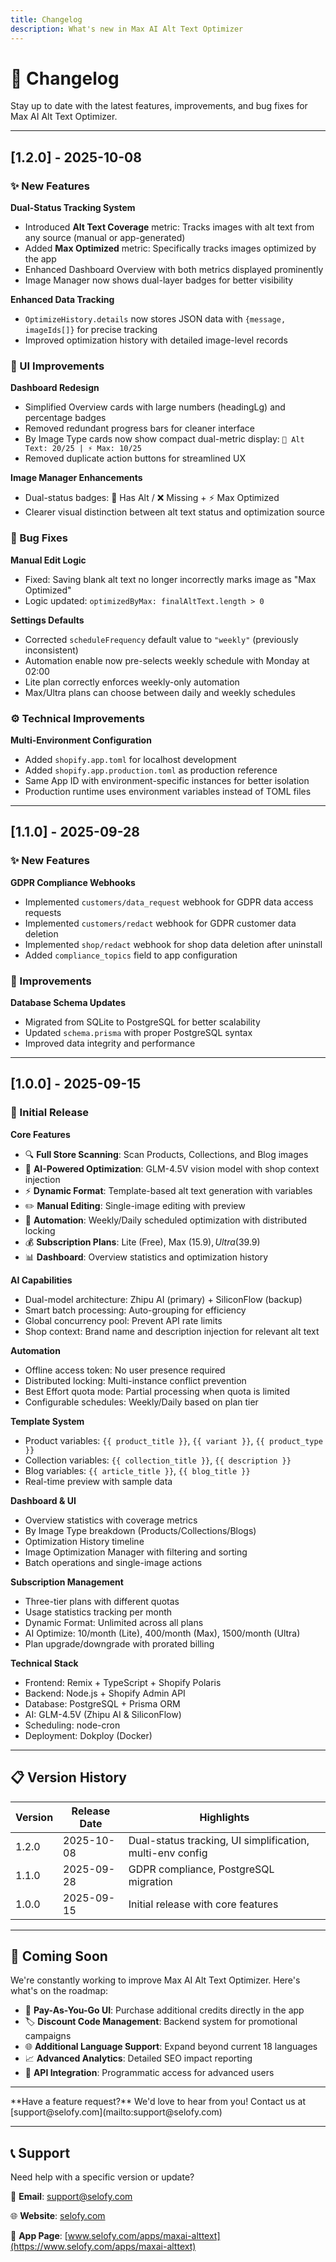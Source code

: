 ```yaml
---
title: Changelog
description: What's new in Max AI Alt Text Optimizer
---
```



# 📝 Changelog

Stay up to date with the latest features, improvements, and bug fixes for Max AI Alt Text Optimizer.

---

## [1.2.0] - 2025-10-08

### ✨ New Features

**Dual-Status Tracking System**
- Introduced **Alt Text Coverage** metric: Tracks images with alt text from any source (manual or app-generated)
- Added **Max Optimized** metric: Specifically tracks images optimized by the app
- Enhanced Dashboard Overview with both metrics displayed prominently
- Image Manager now shows dual-layer badges for better visibility

**Enhanced Data Tracking**
- `OptimizeHistory.details` now stores JSON data with `{message, imageIds[]}` for precise tracking
- Improved optimization history with detailed image-level records

### 🎨 UI Improvements

**Dashboard Redesign**
- Simplified Overview cards with large numbers (headingLg) and percentage badges
- Removed redundant progress bars for cleaner interface
- By Image Type cards now show compact dual-metric display: `📝 Alt Text: 20/25 | ⚡ Max: 10/25`
- Removed duplicate action buttons for streamlined UX

**Image Manager Enhancements**
- Dual-status badges: 📝 Has Alt / ❌ Missing + ⚡ Max Optimized
- Clearer visual distinction between alt text status and optimization source

### 🐛 Bug Fixes

**Manual Edit Logic**
- Fixed: Saving blank alt text no longer incorrectly marks image as "Max Optimized"
- Logic updated: `optimizedByMax: finalAltText.length > 0`

**Settings Defaults**
- Corrected `scheduleFrequency` default value to `"weekly"` (previously inconsistent)
- Automation enable now pre-selects weekly schedule with Monday at 02:00
- Lite plan correctly enforces weekly-only automation
- Max/Ultra plans can choose between daily and weekly schedules

### ⚙️ Technical Improvements

**Multi-Environment Configuration**
- Added `shopify.app.toml` for localhost development
- Added `shopify.app.production.toml` as production reference
- Same App ID with environment-specific instances for better isolation
- Production runtime uses environment variables instead of TOML files

---

## [1.1.0] - 2025-09-28

### ✨ New Features

**GDPR Compliance Webhooks**
- Implemented `customers/data_request` webhook for GDPR data access requests
- Implemented `customers/redact` webhook for GDPR customer data deletion
- Implemented `shop/redact` webhook for shop data deletion after uninstall
- Added `compliance_topics` field to app configuration

### 🔧 Improvements

**Database Schema Updates**
- Migrated from SQLite to PostgreSQL for better scalability
- Updated `schema.prisma` with proper PostgreSQL syntax
- Improved data integrity and performance

---

## [1.0.0] - 2025-09-15

### 🎉 Initial Release

**Core Features**
- 🔍 **Full Store Scanning**: Scan Products, Collections, and Blog images
- 🤖 **AI-Powered Optimization**: GLM-4.5V vision model with shop context injection
- ⚡ **Dynamic Format**: Template-based alt text generation with variables
- ✏️ **Manual Editing**: Single-image editing with preview
- 🔄 **Automation**: Weekly/Daily scheduled optimization with distributed locking
- 💰 **Subscription Plans**: Lite (Free), Max ($15.9), Ultra ($39.9)
- 📊 **Dashboard**: Overview statistics and optimization history

**AI Capabilities**
- Dual-model architecture: Zhipu AI (primary) + SiliconFlow (backup)
- Smart batch processing: Auto-grouping for efficiency
- Global concurrency pool: Prevent API rate limits
- Shop context: Brand name and description injection for relevant alt text

**Automation**
- Offline access token: No user presence required
- Distributed locking: Multi-instance conflict prevention
- Best Effort quota mode: Partial processing when quota is limited
- Configurable schedules: Weekly/Daily based on plan tier

**Template System**
- Product variables: `{{ product_title }}`, `{{ variant }}`, `{{ product_type }}`
- Collection variables: `{{ collection_title }}`, `{{ description }}`
- Blog variables: `{{ article_title }}`, `{{ blog_title }}`
- Real-time preview with sample data

**Dashboard & UI**
- Overview statistics with coverage metrics
- By Image Type breakdown (Products/Collections/Blogs)
- Optimization History timeline
- Image Optimization Manager with filtering and sorting
- Batch operations and single-image actions

**Subscription Management**
- Three-tier plans with different quotas
- Usage statistics tracking per month
- Dynamic Format: Unlimited across all plans
- AI Optimize: 10/month (Lite), 400/month (Max), 1500/month (Ultra)
- Plan upgrade/downgrade with prorated billing

**Technical Stack**
- Frontend: Remix + TypeScript + Shopify Polaris
- Backend: Node.js + Shopify Admin API
- Database: PostgreSQL + Prisma ORM
- AI: GLM-4.5V (Zhipu AI & SiliconFlow)
- Scheduling: node-cron
- Deployment: Dokploy (Docker)

---

## 📋 Version History

| Version | Release Date | Highlights |
|---------|--------------|------------|
| 1.2.0   | 2025-10-08  | Dual-status tracking, UI simplification, multi-env config |
| 1.1.0   | 2025-09-28  | GDPR compliance, PostgreSQL migration |
| 1.0.0   | 2025-09-15  | Initial release with core features |

---

## 🔮 Coming Soon

We're constantly working to improve Max AI Alt Text Optimizer. Here's what's on the roadmap:

- 🎫 **Pay-As-You-Go UI**: Purchase additional credits directly in the app
- 🏷️ **Discount Code Management**: Backend system for promotional campaigns
- 🌐 **Additional Language Support**: Expand beyond current 18 languages
- 📈 **Advanced Analytics**: Detailed SEO impact reporting
- 🔗 **API Integration**: Programmatic access for advanced users

---

<Callout type="info">
**Have a feature request?** We'd love to hear from you! Contact us at [support@selofy.com](mailto:support@selofy.com)
</Callout>

---

## 📞 Support

Need help with a specific version or update?

📧 **Email**: [support@selofy.com](mailto:support@selofy.com)

🌐 **Website**: [selofy.com](https://selofy.com)

📱 **App Page**: [www.selofy.com/apps/maxai-alttext](https://www.selofy.com/apps/maxai-alttext)
